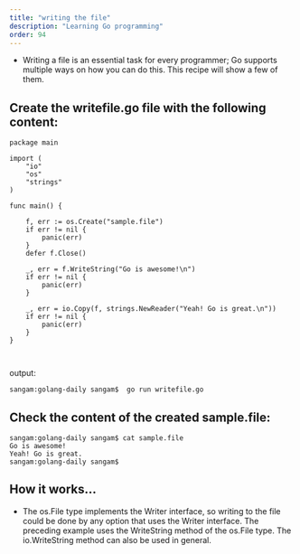 ```yaml
---
title: "writing the file"
description: "Learning Go programming"
order: 94
---
```



- Writing a file is an essential task for every programmer; 
Go supports multiple ways on how you can do this. This recipe will show a few of them.

## Create the writefile.go file with the following content:
```
package main

import (
	"io"
	"os"
	"strings"
)

func main() {

	f, err := os.Create("sample.file")
	if err != nil {
		panic(err)
	}
	defer f.Close()

	_, err = f.WriteString("Go is awesome!\n")
	if err != nil {
		panic(err)
	}

	_, err = io.Copy(f, strings.NewReader("Yeah! Go is great.\n"))
	if err != nil {
		panic(err)
	}
}



```
output:
```
sangam:golang-daily sangam$  go run writefile.go
```
## Check the content of the created sample.file:
```
sangam:golang-daily sangam$ cat sample.file 
Go is awesome!
Yeah! Go is great.
sangam:golang-daily sangam$ 

```
## How it works...

- The os.File type implements the Writer interface, so writing to the file could be done by any option that uses the Writer interface. The preceding example uses the  WriteString method of the os.File type. 
The io.WriteString method can also be used in general.

